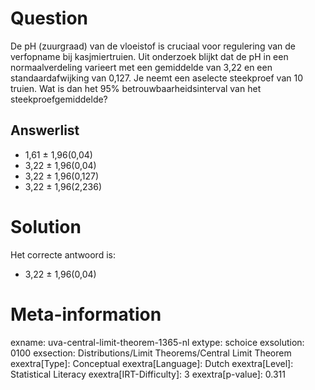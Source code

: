 Question
========

De pH (zuurgraad) van de vloeistof is cruciaal voor regulering van de
verfopname bij kasjmiertruien. Uit onderzoek blijkt dat de pH in een
normaalverdeling varieert met een gemiddelde van 3,22 en een
standaardafwijking van 0,127. Je neemt een aselecte steekproef van 10
truien. Wat is dan het 95% betrouwbaarheidsinterval van het
steekproefgemiddelde?

Answerlist
----------

* 1,61 ± 1,96(0,04)
* 3,22 ± 1,96(0,04)
* 3,22 ± 1,96(0,127)
* 3,22 ± 1,96(2,236)

Solution
========

Het correcte antwoord is: 

* 3,22 ± 1,96(0,04)

Meta-information
================
exname: uva-central-limit-theorem-1365-nl
extype: schoice
exsolution: 0100
exsection: Distributions/Limit Theorems/Central Limit Theorem
exextra[Type]: Conceptual
exextra[Language]: Dutch
exextra[Level]: Statistical Literacy
exextra[IRT-Difficulty]: 3
exextra[p-value]: 0.311
